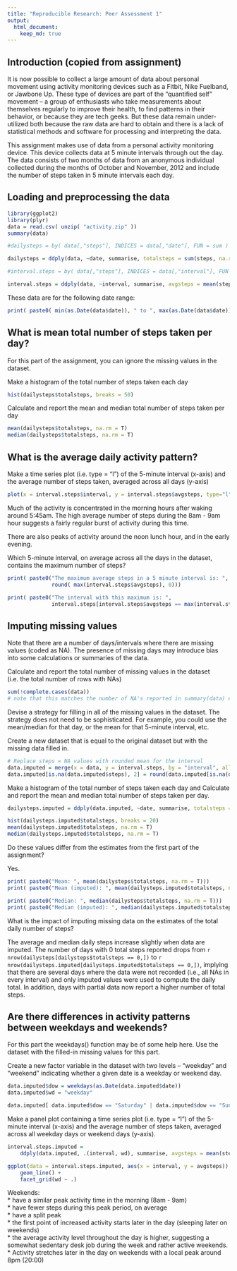 ```yaml
---
title: "Reproducible Research: Peer Assessment 1"
output: 
  html_document:
    keep_md: true
---
```


## Introduction (copied from assignment)
It is now possible to collect a large amount of data about personal movement using activity monitoring devices such as a Fitbit, Nike Fuelband, or Jawbone Up. These type of devices are part of the "quantified self" movement -- a group of enthusiasts who take measurements about themselves regularly to improve their health, to find patterns in their behavior, or because they are tech geeks. But these data remain under-utilized both because the raw data are hard to obtain and there is a lack of statistical methods and software for processing and interpreting the data.

This assignment makes use of data from a personal activity monitoring device. This device collects data at 5 minute intervals through out the day. The data consists of two months of data from an anonymous individual collected during the months of October and November, 2012 and include the number of steps taken in 5 minute intervals each day.

## Loading and preprocessing the data

```r
library(ggplot2)
library(plyr)
data = read.csv( unzip( "activity.zip" ))
summary(data)

#dailysteps = by( data[,"steps"], INDICES = data[,"date"], FUN = sum )

dailysteps = ddply(data, ~date, summarise, totalsteps = sum(steps, na.rm=T))

#interval.steps = by( data[,"steps"], INDICES = data[,"interval"], FUN = mean, na.rm=T )

interval.steps = ddply(data, ~interval, summarise, avgsteps = mean(steps, na.rm=T))

```

These data are for the following date range:
```r
print( paste0( min(as.Date(data$date)), " to ", max(as.Date(data$date)) ))
```

## What is mean total number of steps taken per day?
For this part of the assignment, you can ignore the missing values in the dataset.

Make a histogram of the total number of steps taken each day
```r
hist(dailysteps$totalsteps, breaks = 50)
```

Calculate and report the mean and median total number of steps taken per day
```r
mean(dailysteps$totalsteps, na.rm = T)
median(dailysteps$totalsteps, na.rm = T)
```

## What is the average daily activity pattern?
Make a time series plot (i.e. type = "l") of the 5-minute interval (x-axis) and the average number of steps taken, averaged across all days (y-axis)
```r
plot(x = interval.steps$interval, y = interval.steps$avgsteps, type="l")
```

Much of the activity is concentrated in the morning hours after waking around 5:45am.  The high average number of steps during the 8am - 9am hour suggests a fairly regular burst of activity during this time.  

There are also peaks of activity around the noon lunch hour, and in the early evening.  

Which 5-minute interval, on average across all the days in the dataset, contains the maximum number of steps?
```r
print( paste0("The maximum average steps in a 5 minute interval is: ",
              round( max(interval.steps$avgsteps), 0)))

print( paste0("The interval with this maximum is: ", 
              interval.steps[interval.steps$avgsteps == max(interval.steps$avgsteps), 1]))
```

## Imputing missing values
Note that there are a number of days/intervals where there are missing values (coded as NA). The presence of missing days may introduce bias into some calculations or summaries of the data.

Calculate and report the total number of missing values in the dataset (i.e. the total number of rows with NAs)
```r
sum(!complete.cases(data))
# note that this matches the number of NA's reported in summary(data) earlier.
```

Devise a strategy for filling in all of the missing values in the dataset. The strategy does not need to be sophisticated. For example, you could use the mean/median for that day, or the mean for that 5-minute interval, etc.

Create a new dataset that is equal to the original dataset but with the missing data filled in.
```r

# Replace steps = NA values with rounded mean for the interval
data.imputed = merge(x = data, y = interval.steps, by = "interval", all.x = "TRUE")
data.imputed[is.na(data.imputed$steps), 2] = round(data.imputed[is.na(data.imputed$steps), 4], 0)

```

Make a histogram of the total number of steps taken each day and Calculate and report the mean and median total number of steps taken per day. 
```r
dailysteps.imputed = ddply(data.imputed, ~date, summarise, totalsteps = sum(steps))

hist(dailysteps.imputed$totalsteps, breaks = 20)
mean(dailysteps.imputed$totalsteps, na.rm = T)
median(dailysteps.imputed$totalsteps, na.rm = T)
```

Do these values differ from the estimates from the first part of the assignment? 

Yes.

```r
print( paste0("Mean: ", mean(dailysteps$totalsteps, na.rm = T)))
print( paste0("Mean (imputed): ", mean(dailysteps.imputed$totalsteps, na.rm = T)))

print( paste0("Median: ", median(dailysteps$totalsteps, na.rm = T)))
print( paste0("Median (imputed): ", median(dailysteps.imputed$totalsteps, na.rm = T)))

```

What is the impact of imputing missing data on the estimates of the total daily number of steps?

The average and median daily steps increase slightly when data are imputed.  The number of days with 0 total steps reported drops from `r nrow(dailysteps[dailysteps$totalsteps == 0,])` to `r nrow(dailysteps.imputed[dailysteps.imputed$totalsteps == 0,])`, implying that there are several days where the data were not recorded (i.e., all NAs in every interval) and only imputed values were used to compute the daily total.  In addition, days with partial data now report a higher number of total steps.


## Are there differences in activity patterns between weekdays and weekends?
For this part the weekdays() function may be of some help here. Use the dataset with the filled-in missing values for this part.

Create a new factor variable in the dataset with two levels -- "weekday" and "weekend" indicating whether a given date is a weekday or weekend day.
```r
data.imputed$dow = weekdays(as.Date(data.imputed$date))
data.imputed$wd = "weekday"

data.imputed[ data.imputed$dow == "Saturday" | data.imputed$dow == "Sunday", 6] = "weekend"

```

Make a panel plot containing a time series plot (i.e. type = "l") of the 5-minute interval (x-axis) and the average number of steps taken, averaged across all weekday days or weekend days (y-axis). 

```r
interval.steps.imputed = 
    ddply(data.imputed, .(interval, wd), summarise, avgsteps = mean(steps, na.rm=T))

ggplot(data = interval.steps.imputed, aes(x = interval, y = avgsteps)) +
    geom_line() + 
    facet_grid(wd ~ .)

```

Weekends:   
* have a similar peak activity time in the morning (8am - 9am)   
* have fewer steps during this peak period, on average  
* have a split peak  
* the first point of increased activity starts later in the day (sleeping later on weekends)  
* the average activity level throughout the day is higher, suggesting a somewhat sedentary desk job during the week and rather active weekends.  
* Activity stretches later in the day on weekends with a local peak around 8pm (20:00)  

